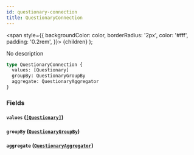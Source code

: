 ```yaml
---
id: questionary-connection
title: QuestionaryConnection
---
```


<span
style={{
      backgroundColor: color,
      borderRadius: '2px',
      color: '#fff',
      padding: '0.2rem',
    }}>
{children}
</span>
);

No description

```graphql
type QuestionaryConnection {
  values: [Questionary]
  groupBy: QuestionaryGroupBy
  aggregate: QuestionaryAggregator
}
```

### Fields

#### `values` ([`[Questionary]`](/v1/objects/questionary))

#### `groupBy` ([`QuestionaryGroupBy`](/v1/objects/questionary-group-by))

#### `aggregate` ([`QuestionaryAggregator`](/v1/objects/questionary-aggregator))

